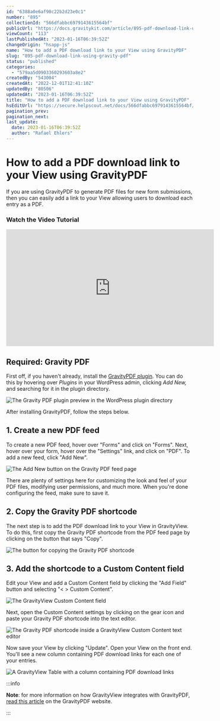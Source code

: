 ```yaml
---
id: "6388a0e6af98c22b2d23e0c1"
number: "895"
collectionId: "566dfabbc6979143615564bf"
publicUrl: "https://docs.gravitykit.com/article/895-pdf-download-link-using-gravity-pdf"
viewCount: "113"
lastPublishedAt: "2023-01-16T06:39:52Z"
changeOrigin: "hsapp-js"
name: "How to add a PDF download link to your View using GravityPDF"
slug: "895-pdf-download-link-using-gravity-pdf"
status: "published"
categories: 
  - "579aa5d0903360293603a8e2"
createdBy: "543004"
createdAt: "2022-12-01T12:41:10Z"
updatedBy: "80506"
updatedAt: "2023-01-16T06:39:52Z"
title: "How to add a PDF download link to your View using GravityPDF"
hsEditUrl: "https://secure.helpscout.net/docs/566dfabbc6979143615564bf/article/6388a0e6af98c22b2d23e0c1"
pagination_prev: 
pagination_next: 
last_update:
  date: 2023-01-16T06:39:52Z
  author: "Rafael Ehlers"
---
```


# How to add a PDF download link to your View using GravityPDF

If you are using GravityPDF to generate PDF files for new form submissions, then you can easily add a link to your View allowing users to download each entry as a PDF.

### Watch the Video Tutorial

<iframe allow="accelerometer; autoplay; clipboard-write; encrypted-media; gyroscope; picture-in-picture" allowfullscreen="" frameborder="0" height="315" src="https://www.youtube.com/embed/Ba65RbFK5WY" title="YouTube video player" width="560"></iframe>

## Required: Gravity PDF

First off, if you haven't already, install the [GravityPDF plugin](https://wordpress.org/plugins/gravity-forms-pdf-extended/). You can do this by hovering over *Plugins* in your WordPress admin, clicking *Add New,* and searching for it in the plugin directory.

![The Gravity PDF plugin preview in the WordPress plugin directory](https://s3.amazonaws.com/helpscout.net/docs/assets/54c58489e4b051242988532c/images/6388a3d55ccf77301bc557d9/file-fE4gh7KZo2.png)

After installing GravityPDF, follow the steps below.

## 1. Create a new PDF feed

To create a new PDF feed, hover over "Forms"  and click on "Forms". Next, hover over your form, hover over the "Settings" link, and click on "PDF". To add a new feed, click "Add New".

![The Add New button on the Gravity PDF feed page](https://s3.amazonaws.com/helpscout.net/docs/assets/54c58489e4b051242988532c/images/6388a5500bfce3067099121a/file-d0tpQwyaJi.png)

There are plenty of settings here for customizing the look and feel of your PDF files, modifying user permissions, and much more. When you're done configuring the feed, make sure to save it.

## 2. Copy the Gravity PDF shortcode

The next step is to add the PDF download link to your View in GravityView. To do this, first copy the Gravity PDF shortcode from the PDF feed page by clicking on the button that says "Copy".

![The button for copying the Gravity PDF shortcode](https://s3.amazonaws.com/helpscout.net/docs/assets/54c58489e4b051242988532c/images/6388a5fd94a6954150303359/file-TaFYmFB98n.png)

## 3. Add the shortcode to a Custom Content field

Edit your View and add a Custom Content field by clicking the "Add Field" button and selecting "&lt; &gt; Custom Content".

![The GravityView Custom Content field](https://s3.amazonaws.com/helpscout.net/docs/assets/54c58489e4b051242988532c/images/6388a6895ccf77301bc557dd/file-IkBo268aPj.png)

Next, open the Custom Content settings by clicking on the gear icon and paste your Gravity PDF shortcode into the text editor.

![The Gravity PDF shortcode inside a GravityView Custom Content text editor](https://s3.amazonaws.com/helpscout.net/docs/assets/54c58489e4b051242988532c/images/6388a6fc5ccf77301bc557de/file-MKPdi8yI2e.png)

Now save your View by clicking "Update". Open your View on the front end. You'll see a new column containing PDF download links for each one of your entries.

![A GravityView Table with a column containing PDF download links](https://s3.amazonaws.com/helpscout.net/docs/assets/54c58489e4b051242988532c/images/6388a7ae0bfce30670991221/file-2m64B08B6k.png)


:::info

**Note**: for more information on how GravityView integrates with GravityPDF, [read](https://docs.gravitypdf.com/v5/gravityview-support/)[ this article](https://docs.gravitypdf.com/v5/gravityview-support/) on the GravityPDF website.

:::

 